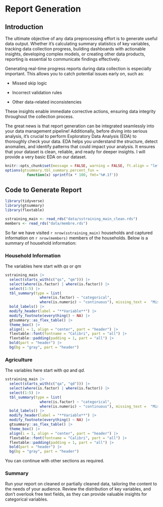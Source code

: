 # Report Generation

## Introduction

The ultimate objective of any data preprocessing effort is to generate useful data output. Whether it's calculating summary statistics of key variables, tracking data collection progress, building dashboards with actionable insights, developing complex models, or creating other data products, reporting is essential to communicate findings effectively.

Generating real-time progress reports during data collection is especially important. This allows you to catch potential issues early on, such as:

-   Missed skip logic

-   Incorrect validation rules

-   Other data-related inconsistencies

These insights enable immediate corrective actions, ensuring data integrity throughout the collection process.

The great news is that report generation can be integrated seamlessly into your data management pipeline! Additionally, before diving into serious analysis, it's crucial to perform Exploratory Data Analysis (EDA) to thoroughly check your data. EDA helps you understand the structure, detect anomalies, and identify patterns that could impact your analysis. It ensures that your dataset is clean, reliable, and ready for deeper insights. I will provide a very basic EDA on our dataset.

```r
knitr::opts_chunk$set(message = FALSE, warning = FALSE, ft.align = "left")
options(gtsummary.tbl_summary.percent_fun = 
          function(x) sprintf(x * 100, fmt='%#.1f'))
```

## Code to Generate Report

```r
library(tidyverse)
library(gtsummary)
library(flextable)


```

```r
sstraining_main <- read_rds("data/sstraining_main_clean.rds")
members <- read_rds("data/membre.rds")
```

So far we have visited `r nrow(sstraining_main)` households and captured information on `r nrow(members)` members of the households. Below is a summary of household information:

### Household Information

The variables here start with *qs* or *qm*

```r

sstraining_main |> 
  select(starts_with(c("qs", "qm"))) |> 
  select(where(is.factor) | where(is.factor)) |> 
  select(1:5) |> 
  tbl_summary(type = list(
                where(is.factor) ~ "categorical",
                where(is.numeric) ~ "continuous"), missing_text =  "Missing") |> 
  bold_labels() |> 
  modify_header(label = "**Variable**") |> 
  modify_footnote(everything() ~ NA) |> 
  gtsummary::as_flex_table() |>
  theme_box() |> 
  align(i = 1, align = "center", part = "header") |> 
  flextable::font(fontname = "Calibri", part = "all") |> 
  flextable::padding(padding = 1, part = "all") |> 
  bold(part = "header") |> 
  bg(bg = "gray", part = "header")
```

### Agriculture

The variables here start with *qa* and *qd.*

```r

sstraining_main |> 
  select(starts_with(c("qa", "qd"))) |> 
  select(where(is.factor) | where(is.factor)) |> 
  select(1:5) |> 
  tbl_summary(type = list(
                where(is.factor) ~ "categorical",
                where(is.numeric) ~ "continuous"), missing_text =  "Missing") |> 
  bold_labels() |> 
  modify_header(label = "**Variable**") |> 
  modify_footnote(everything() ~ NA) |> 
  gtsummary::as_flex_table() |>
  theme_box() |> 
  align(i = 1, align = "center", part = "header") |> 
  flextable::font(fontname = "Calibri", part = "all") |> 
  flextable::padding(padding = 1, part = "all") |> 
  bold(part = "header") |> 
  bg(bg = "gray", part = "header")
```

::: callout-note
You can continue with other sections as required.
:::

### Summary

Run your report on cleaned or partially cleaned data, tailoring the content to the needs of your audience. Review the distribution of key variables, and don't overlook free text fields, as they can provide valuable insights for categorical variables.
